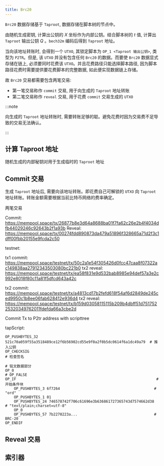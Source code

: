 ```yaml
---
title: Brc20
---
```


`Brc20` 数据存储基于 `Taproot`, 数据存储在脚本树的节点中。

<ScaleableImage
  src='/inscription-taptree.png'
  alt='taproot-out-explain'
/>

由随机生成密钥, 计算出公钥的 $X$ 坐标作为内部公钥。结合脚本树的 $t$ 值, 计算出 `Taproot` 输出公钥 $Q$ 。`bech32m` 编码后得到 `Taproot` 地址。

当向该地址转账时, 会得到一个 `UTXO`, 其锁定脚本为 `OP_1 <Taproot 输出公钥>`, 类型为 `P2TR`。但是, 该 `UTXO` 并没有包含任何 `Brc20` 的数据。而要使 `Brc20` 数据显式存储在链上, 必须要同时花费该 `UTXO`。并且花费路径只能选择脚本路径, 因为脚本路径花费时需要提供要花费脚本的完整数据, 如此便实现数据链上存储。

故 `Brc20` 交易都需要包含两笔交易:

- 第一笔交易称作 `commit` 交易, 用于向生成的 `Taproot` 地址转账
- 第二笔交易称作 `reveal` 交易, 用于花费 `commit` 交易生成的 `UTXO`

:::note

向生成的 `Taproot` 地址转账时, 需要转账足够的聪。避免花费时因为交易费不足导致的交易无法确认。

:::

## 计算 Taproot 地址

<Brc20Pub />

随机生成的内部秘钥对用于生成临时的 `Taproot` 地址

## Commit 交易

生成 `Taproot` 地址后, 需要向该地址转账。即花费自己可解锁的 `UTXO` 向 `Taproot` 地址转账。转账金额需要根据当前比特币网络的费率确定。

两笔交易

Commit: https://mempool.space/tx/26877b8e3d64a8688ba01f7fa62c26e2b4f4034dfb44029246c92643b2f1a93b
Reveal: https://mempool.space/tx/00274fdd890873da479a51896f328665a71d2f3c1dff00fbb20155e9fcda2c50

testnet:

tx1 commit: https://mempool.space/testnet/tx/50c2a1e54f305426d0fcc47caa8f07322ac149838aa27912343503080bc221b0
tx2 reveal: https://mempool.space/testnet/tx/ea58f831e9d532bab8985e94def57a3e2c992e8018f80c11a81f5dfcd643a42c

tx2 commit: https://mempool.space/testnet/tx/a4813cd17b2fefd618f54af6d2849de245ced9950c1b8ee06fab628412e936d4
tx2 reveal: https://mempool.space/testnet/tx/b159d03058115115b209b4dbff51d75175225320349762011fdefda66a3cbe2d

Commit Tx to P2tr address with scripttree

tapScript:

```text
OP_PUSHBYTES_32 521c70a059f55a3518489ce12f6b56902cd55e9f0a2f0b5dc0614f6a1dc49a79  # 推入公钥
OP_CHECKSIG                                                                        # 检查签名

# 铭文数据部分
OP_0                                                                  # OP_FALSE
OP_IF                                                                # 开始条件块
    OP_PUSHBYTES_3 6f7264                                           # "ord"
    OP_PUSHBYTES_1 01
    OP_PUSHBYTES_24 746578742f706c61696e3b636861727365743d7574662d38  # "text/plain;charset=utf-8"
    OP_0
    OP_PUSHBYTES_57 7b2270223a...                                   # BRC-20
OP_ENDIF
```

## Reveal 交易

## 索引器
